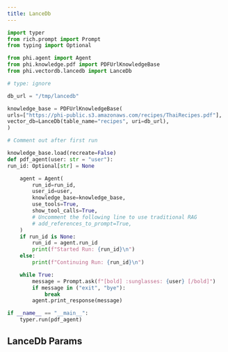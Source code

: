 ```yaml
---
title: LanceDb
---
```


<CodeGroup>

```python agent.py
import typer
from rich.prompt import Prompt
from typing import Optional

from phi.agent import Agent
from phi.knowledge.pdf import PDFUrlKnowledgeBase
from phi.vectordb.lancedb import LanceDb

# type: ignore

db_url = "/tmp/lancedb"

knowledge_base = PDFUrlKnowledgeBase(
urls=["https://phi-public.s3.amazonaws.com/recipes/ThaiRecipes.pdf"],
vector_db=LanceDb(table_name="recipes", uri=db_url),
)

# Comment out after first run

knowledge_base.load(recreate=False)
def pdf_agent(user: str = "user"):
run_id: Optional[str] = None

    agent = Agent(
        run_id=run_id,
        user_id=user,
        knowledge_base=knowledge_base,
        use_tools=True,
        show_tool_calls=True,
        # Uncomment the following line to use traditional RAG
        # add_references_to_prompt=True,
    )
    if run_id is None:
        run_id = agent.run_id
        print(f"Started Run: {run_id}\n")
    else:
        print(f"Continuing Run: {run_id}\n")

    while True:
        message = Prompt.ask(f"[bold] :sunglasses: {user} [/bold]")
        if message in ("exit", "bye"):
            break
        agent.print_response(message)

if __name__ == "__main__":
    typer.run(pdf_agent)
```

</CodeGroup>

## LanceDb Params

<Snippet file="vectordb_lancedb_params.mdx" />
